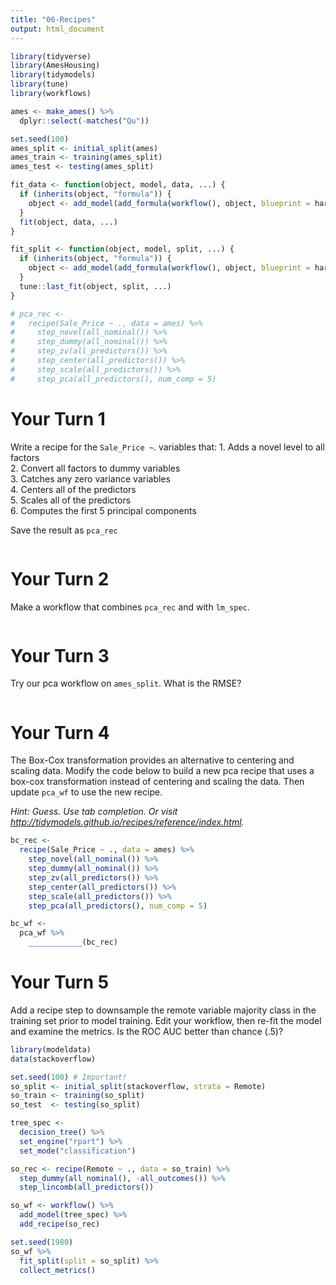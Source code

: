 ```yaml
---
title: "06-Recipes"
output: html_document
---
```


```r
library(tidyverse)
library(AmesHousing)
library(tidymodels)
library(tune)
library(workflows)

ames <- make_ames() %>% 
  dplyr::select(-matches("Qu"))

set.seed(100)
ames_split <- initial_split(ames)
ames_train <- training(ames_split)
ames_test <- testing(ames_split)

fit_data <- function(object, model, data, ...) {
  if (inherits(object, "formula")) {
    object <- add_model(add_formula(workflow(), object, blueprint = hardhat::default_formula_blueprint(indicators = FALSE, ...)))
  }
  fit(object, data, ...)
}

fit_split <- function(object, model, split, ...) {
  if (inherits(object, "formula")) {
    object <- add_model(add_formula(workflow(), object, blueprint = hardhat::default_formula_blueprint(indicators = FALSE)), model)
  }
  tune::last_fit(object, split, ...)
}

# pca_rec <- 
#   recipe(Sale_Price ~ ., data = ames) %>%
#     step_novel(all_nominal()) %>%
#     step_dummy(all_nominal()) %>%
#     step_zv(all_predictors()) %>%
#     step_center(all_predictors()) %>%
#     step_scale(all_predictors()) %>%
#     step_pca(all_predictors(), num_comp = 5)
```

# Your Turn 1

Write a recipe for the `Sale_Price ~ `. variables that:
1. Adds a novel level to all factors  
2. Convert all factors to dummy variables  
3. Catches any zero variance variables  
4. Centers all of the predictors  
5. Scales all of the predictors  
6. Computes the first 5 principal components  

Save the result as `pca_rec`  

```r

```


# Your Turn 2

Make a workflow that combines `pca_rec` and with `lm_spec`.

```r

```

# Your Turn 3

Try our pca workflow on `ames_split`. What is the RMSE?

```r

```

# Your Turn 4

The Box-Cox transformation provides an alternative to centering and scaling data. Modify the code below to build a new pca recipe that uses a box-cox transformation instead of centering and scaling the data. Then update `pca_wf` to use the new recipe.

*Hint: Guess. Use tab completion. Or visit <http://tidymodels.github.io/recipes/reference/index.html>.*

```r
bc_rec <- 
  recipe(Sale_Price ~ ., data = ames) %>%
    step_novel(all_nominal()) %>%
    step_dummy(all_nominal()) %>%
    step_zv(all_predictors()) %>%
    step_center(all_predictors()) %>%
    step_scale(all_predictors()) %>%
    step_pca(all_predictors(), num_comp = 5)

bc_wf <- 
  pca_wf %>% 
    ____________(bc_rec)
```


# Your Turn 5

Add a recipe step to downsample the remote variable majority class in the training set prior to model training. Edit your workflow, then re-fit the model and examine the metrics. Is the ROC AUC better than chance (.5)?

```r
library(modeldata)
data(stackoverflow)

set.seed(100) # Important!
so_split <- initial_split(stackoverflow, strata = Remote)
so_train <- training(so_split)
so_test  <- testing(so_split)

tree_spec <- 
  decision_tree() %>%         
  set_engine("rpart") %>%      
  set_mode("classification") 

so_rec <- recipe(Remote ~ ., data = so_train) %>% 
  step_dummy(all_nominal(), -all_outcomes()) %>% 
  step_lincomb(all_predictors())

so_wf <- workflow() %>% 
  add_model(tree_spec) %>% 
  add_recipe(so_rec)

set.seed(1980)
so_wf %>% 
  fit_split(split = so_split) %>% 
  collect_metrics()
```

